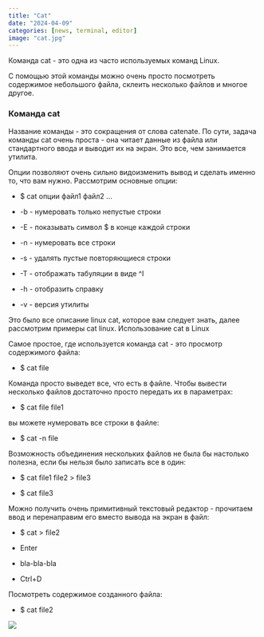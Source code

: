 ```yaml
---
title: "Cat"
date: "2024-04-09"
categories: [news, terminal, editor]
image: "cat.jpg"
---
```


Команда cat - это одна из часто используемых команд Linux.

С помощью этой команды можно очень просто посмотреть содержимое небольшого файла, склеить несколько файлов и многое другое.

### Команда cat

Название команды - это сокращения от слова catenate. По сути, задача команды cat очень проста - она читает данные из файла или стандартного ввода и выводит их на экран. Это все, чем занимается утилита.

Опции позволяют очень сильно видоизменить вывод и сделать именно то, что вам нужно. Рассмотрим основные опции:

- $ cat опции файл1 файл2 ...

- -b - нумеровать только непустые строки

- -E - показывать символ $ в конце каждой строки

- -n - нумеровать все строки

- -s - удалять пустые повторяющиеся строки

- -T - отображать табуляции в виде ^I

- -h - отобразить справку

- -v - версия утилиты

Это было все описание linux cat, которое вам следует знать, далее рассмотрим примеры cat linux.
Использование cat в Linux

Самое простое, где используется команда cat - это просмотр содержимого файла:

- $ cat file

Команда просто выведет все, что есть в файле. Чтобы вывести несколько файлов достаточно просто передать их в параметрах:

- $ cat file file1

вы можете нумеровать все строки в файле:

- $ cat -n file

Возможность объединения нескольких файлов не была бы настолько полезна, если бы нельзя было записать все в один:

- $ cat file1 file2 > file3

- $ cat file3

Можно получить очень примитивный текстовый редактор - прочитаем ввод и перенаправим его вместо вывода на экран в файл:

- $ cat > file2

- Enter

- bla-bla-bla

- Ctrl+D

Посмотреть содержимое созданного файла:

- $ cat file2

![](cat1.jpg)
